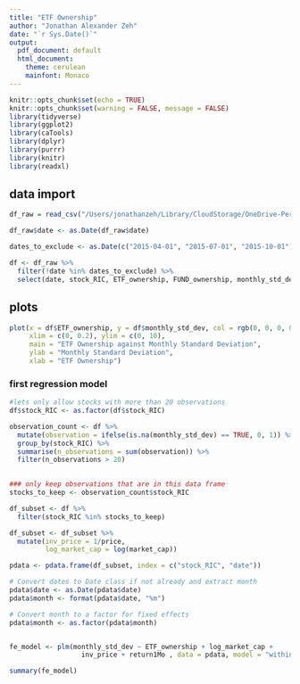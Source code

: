 ```yaml
---
title: "ETF Ownership"
author: "Jonathan Alexander Zeh"
date: "`r Sys.Date()`"
output:
  pdf_document: default
  html_document:
    theme: cerulean
    mainfont: Monaco
---
```


```r
knitr::opts_chunk$set(echo = TRUE)
knitr::opts_chunk$set(warning = FALSE, message = FALSE) 
library(tidyverse)
library(ggplot2)
library(caTools)
library(dplyr)
library(purrr)
library(knitr)
library(readxl)
```

## data import
```r
df_raw = read_csv("/Users/jonathanzeh/Library/CloudStorage/OneDrive-Personal/BA_Thesis/BA_coding/datasets/eikon_data/variable_data/monthly_panel_v1.csv")

df_raw$date <- as.Date(df_raw$date)

dates_to_exclude <- as.Date(c("2015-04-01", "2015-07-01", "2015-10-01"))

df <- df_raw %>%
  filter(!date %in% dates_to_exclude) %>%
  select(date, stock_RIC, ETF_ownership, FUND_ownership, monthly_std_dev, market_cap, price, return1Mo)
```

## plots
```r
plot(x = df$ETF_ownership, y = df$monthly_std_dev, col = rgb(0, 0, 0, 0.012),
     xlim = c(0, 0.2), ylim = c(0, 10),
     main = "ETF Ownership against Monthly Standard Deviation",
     ylab = "Monthly Standard Deviation",
     xlab = "ETF Ownership")
```
### first regression model
```r
#lets only allow stocks with more than 20 observations
df$stock_RIC <- as.factor(df$stock_RIC)

observation_count <- df %>%
  mutate(observation = ifelse(is.na(monthly_std_dev) == TRUE, 0, 1)) %>%
  group_by(stock_RIC) %>%
  summarise(n_observations = sum(observation)) %>%
  filter(n_observations > 20)
              

### only keep observations that are in this data frame
stocks_to_keep <- observation_count$stock_RIC

df_subset <- df %>%
  filter(stock_RIC %in% stocks_to_keep)

df_subset <- df_subset %>%
  mutate(inv_price = 1/price,
         log_market_cap = log(market_cap))

pdata <- pdata.frame(df_subset, index = c("stock_RIC", "date"))

# Convert dates to Date class if not already and extract month
pdata$date <- as.Date(pdata$date)
pdata$month <- format(pdata$date, "%m")

# Convert month to a factor for fixed effects
pdata$month <- as.factor(pdata$month)


fe_model <- plm(monthly_std_dev ~ ETF_ownership + log_market_cap + 
                  inv_price + return1Mo , data = pdata, model = "within")

summary(fe_model)
```

